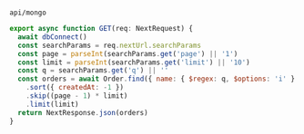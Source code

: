 <br />

`api/mongo`
```js
export async function GET(req: NextRequest) {
  await dbConnect()
  const searchParams = req.nextUrl.searchParams
  const page = parseInt(searchParams.get('page') || '1')
  const limit = parseInt(searchParams.get('limit') || '10')
  const q = searchParams.get('q') || ''
  const orders = await Order.find({ name: { $regex: q, $options: 'i' } })
    .sort({ createdAt: -1 })
    .skip((page - 1) * limit)
    .limit(limit)
  return NextResponse.json(orders)
}
```